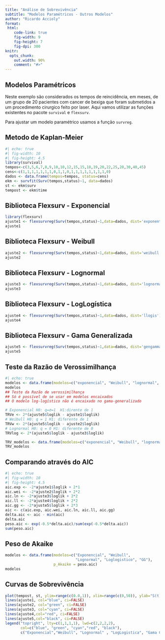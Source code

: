 ```yaml
---
title: "Análise de Sobrevivência"
subtitle: "Modelos Paramétricos - Outros Modelos"
author: "Ricardo Accioly"
format:
 html:
    code-link: true
    fig-width: 9
    fig-height: 7
    fig-dpi: 300
knitr:
  opts_chunk: 
    out.width: 90%
    comment: "#>"
---
```


## Modelos Paramétricos

Neste exemplo são considerados os tempos de reincidência, em meses, de um grupo de 20 pacientes com cancer de bexiga que foram submetidos a um procedimento cirurgico feito por laser. Aqui vamos utilizar as funções existentes no pacote `survival` e `flexsurv`.

Para ajustar um modelo paramétrico usamos a função `survreg`.

## Metodo de Kaplan-Meier

```r
#| echo: true
#| fig-width: 10
#| fig-height: 4.5
library(survival)
tempos<-c(3,5,6,7,8,9,10,10,12,15,15,18,19,20,22,25,28,30,40,45)
cens<-c(1,1,1,1,1,1,1,0,1,1,0,1,1,1,1,1,1,1,1,0)
dados <- data.frame(tempos=tempos, status=cens)
ekm <- survfit(Surv(tempos,status)~1, data=dados)
st <- ekm$surv
tempost <- ekm$time
```

## Biblioteca Flexsurv - Exponencial

```r
library(flexsurv)
ajuste1 <- flexsurvreg(Surv(tempos,status)~1,data=dados, dist='exponential')
ajuste1
```

## Biblioteca Flexsurv - Weibull

```r
ajuste2 <- flexsurvreg(Surv(tempos,status)~1,data=dados, dist='weibull')
ajuste2
```

## Biblioteca Flexsurv - Lognormal

```r
ajuste3 <- flexsurvreg(Surv(tempos,status)~1,data=dados, dist='lognormal')
ajuste3
```

## Biblioteca Flexsurv - LogLogística

```r
ajuste4 <- flexsurvreg(Surv(tempos,status)~1,data=dados, dist='llogis')
ajuste4
```

## Biblioteca Flexsurv - Gama Generalizada

```r
ajuste5 <- flexsurvreg(Surv(tempos,status)~1,data=dados, dist='gengamma')
ajuste5
```

## Teste da Razão de Verossimilhança

```r
#| echo: true
modelos <- data.frame(modelos=c("exponencial", "Weibull", "lognormal", "gama generalizada"), logvero= c(ajuste1$loglik, ajuste2$loglik, ajuste3$loglik, ajuste5$loglik))
modelos
## Teste da Razão de verossimilhança
## Só é possível de se usar em modelos encaixados
## O modelo log-logístico não é encaixado no gama-generalizado

# Exponencial H0: q=σ=1  H1:dirente de 1
TRVe <- 2*(ajuste5$loglik - ajuste1$loglik)
# Weibull H0: q = 1 H1: diferente de 1
TRVw <- 2*(ajuste5$loglik - ajuste2$loglik)
# Lognormal H0: q = 0 H1: diferente de 0
TRVlog <- 2*(ajuste5$loglik - ajuste3$loglik)

TRV_modelos <- data.frame(modelos=c("exponencial", "Weibull", "lognormal"), TRV= c(TRVe, TRVw, TRVlog), quiquadrado=c(pchisq(TRVe,2, lower.tail = F),pchisq(TRVw,1, lower.tail = F),pchisq(TRVlog,1, lower.tail = F)))
TRV_modelos
```

## Comparando através do AIC

```r
#| echo: true
#| fig-width: 10
#| fig-height: 4.5
aic.exp <- -2*ajuste1$loglik + 2*1
aic.wei <- -2*ajuste2$loglik + 2*2
aic.ln <- -2*ajuste3$loglik + 2*2
aic.ll <- -2*ajuste4$loglik + 2*2
aic.gg <- -2*ajuste5$loglik + 2*3
aic <- c(aic.exp, aic.wei, aic.ln, aic.ll, aic.gg)
delta.aic <- aic - min(aic)
delta.aic
peso.aic <- exp(-0.5*delta.aic)/sum(exp(-0.5*delta.aic))
sum(peso.aic)
```

## Peso de Akaike

```r
modelos <- data.frame(modelos=c("Exponencial", "Weibull",
                                "Lognormal", "Loglogistico", "GG"),
                      p_Akaike = peso.aic)
modelos
```

## Curvas de Sobrevivência

```r
plot(tempost, st, ylim=range(c(0.0,1)), xlim=range(c(0,50)), ylab="S(t)", xlab="Tempo (meses)")
lines(ajuste1, col="blue", ci=FALSE)
lines(ajuste2, col="green", ci=FALSE)
lines(ajuste3, col="cyan", ci=FALSE)
lines(ajuste4,col="red", ci=FALSE)
lines(ajuste5,col="black", ci=FALSE)
legend("topright", lty=c(1,1,1,1), lwd=c(2,2,2,2),
       col=c("blue", "green", "cyan","red", "black"),
       c("Exponencial","Weibull", "Lognormal" , "LogLogistica", "Gama Generalizada"))
```
